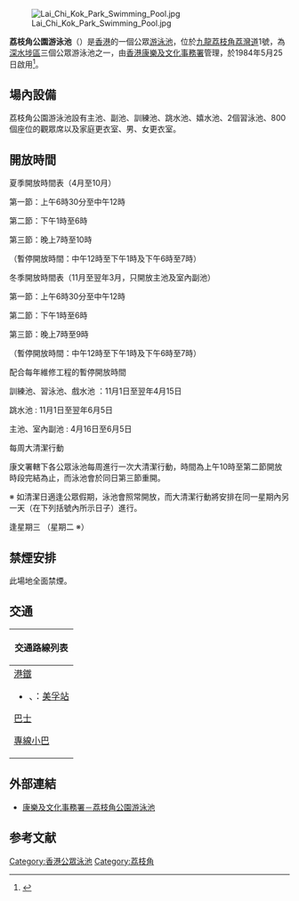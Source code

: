 [[File:Lai_Chi_Kok_Park_Swimming_Pool.jpg|thumb]]

'''荔枝角公園游泳池'''（{{lang-en|'''Lai Chi Kok Park Swimming Pool'''}}）是[[香港|香港]]的一個公眾[[游泳池|游泳池]]，位於[[九龍|九龍]][[荔枝角|荔枝角]][[荔灣道|荔灣道]]1號，為[[深水埗區|深水埗區]]三個公眾游泳池之一，由[[香港康樂及文化事務署|香港康樂及文化事務署]]管理，於1984年5月25日啟用<ref>{{cite news|publisher=[[大公報|大公報]]第五版|date=1984年5月22日|title=荔枝角公園泳池 週五舉行開幕禮}}</ref>。

==場內設備==
荔枝角公園游泳池設有主池、副池、訓練池、跳水池、嬉水池、2個習泳池、800個座位的觀眾席以及家庭更衣室、男、女更衣室。

==開放時間==

夏季開放時間表（4月至10月）

第一節：上午6時30分至中午12時

第二節：下午1時至6時

第三節：晚上7時至10時

（暫停開放時間：中午12時至下午1時及下午6時至7時）

冬季開放時間表（11月至翌年3月，只開放主池及室內副池）

第一節：上午6時30分至中午12時

第二節：下午1時至6時

第三節：晚上7時至9時

（暫停開放時間：中午12時至下午1時及下午6時至7時）

配合每年維修工程的暫停開放時間

訓練池、習泳池、戲水池 ：11月1日至翌年4月15日

跳水池 : 11月1日至翌年6月5日

主池、室內副池 : 4月16日至6月5日

每周大清潔行動

康文署轄下各公眾泳池每周進行一次大清潔行動，時間為上午10時至第二節開放時段完結為止，而泳池會於同日第三節重開。

※ 如清潔日適逢公眾假期，泳池會照常開放，而大清潔行動將安排在同一星期內另一天（在下列括號內所示日子）進行。

逢星期三 
（星期二 ※）

==禁煙安排==
此場地全面禁煙。

==交通==
{| class="mw-collapsible mw-collapsed wikitable" style="margin: 0 auto; width: auto;" 
! 交通路線列表
|-
|
;[[港鐵|港鐵]]
*{{港鐵路線標誌|TWL}}、{{港鐵路線標誌|TML}}：[[美孚站|美孚站]]
;[[香港巴士|巴士]]
{{九龍新界巴士簡單列表|6|30|42|45|46|46X}}
{{過海隧道巴士簡單列表|171|171A|171P|904|905|N171}}
;[[香港小巴|專線小巴]]
{{九龍專線小巴簡單列表|81K}}
{{新界專線小巴簡單列表|90A|90M|90P|92M}}
|}

==外部連結==
*[https://www.lcsd.gov.hk/clpss/tc/webApp/Swimming.do?swpId=8 康樂及文化事務署－荔枝角公園游泳池] {{Wayback|url=https://www.lcsd.gov.hk/clpss/tc/webApp/Swimming.do?swpId=8 |date=20181005072223 }}

==参考文献==
{{reflist}}

{{香港公眾泳池}}

[[Category:香港公眾泳池|Category:香港公眾泳池]]
[[Category:荔枝角|Category:荔枝角]]